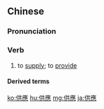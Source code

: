{{also|供应}}
==Chinese==
{{zh-forms|s=供应}}

===Pronunciation===
{{zh-pron
|m=gōngyìng
|c=gung1 jing3
|h=pfs=kiûng-yin
|mn=kiong-èng
|cat=v
}}

===Verb===
{{zh-verb}}

# to [[supply]]; to [[provide]]

====Derived terms====
{{zh-der|供應點|供應艦|供應商|供應站}}

{{zh-cat|Intermediate}}

[[ko:供應]]
[[hu:供應]]
[[mg:供應]]
[[ja:供應]]